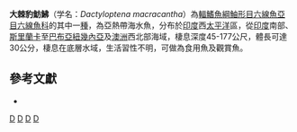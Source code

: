 {{Speciesbox 
| taxon = Dactyloptena macracantha
| image = Flying Gurnard.png
| image_width = 250px
| status = NE
| status_system = IUCN3.1
| authority =  [[Bleeker|Bleeker]], 1855
| synonyms = *''Dactylopterus macracanthus'' <small>Bleeker, 1855</small>
*''Dactyloptena macracanthus'' <small>Bleeker, 1855</small>
}}
'''大棘豹魴鮄'''（学名：''Dactyloptena macracantha''）為[[輻鰭魚綱|輻鰭魚綱]][[鮋形目|鮋形目]][[六線魚亞目|六線魚亞目]][[六線魚科|六線魚科]]的其中一[[種|種]]，為亞熱帶海水魚，分布於[[印度|印度]]西[[太平洋|太平洋]]區，從[[印度|印度]]南部、[[斯里蘭卡|斯里蘭卡]]至[[巴布亞紐幾內亞|巴布亞紐幾內亞]]及[[澳洲|澳洲]]西北部海域，棲息深度45-177公尺，體長可達30公分，棲息在底層水域，生活習性不明，可做為食用魚及觀賞魚。

== 參考文獻 ==
*{{FishBase_species|genus=Dactyloptena|species=macracantha|year=2014|month=7}}

{{Taxonbar|from=Q2338560}}

[[Category:食用魚|D]]
[[Category:觀賞魚|D]]
[[Category:豹魴鮄屬|D]]
[[Category:1855年描述的魚類|D]]